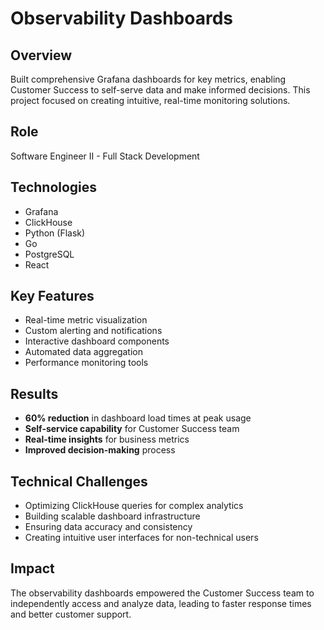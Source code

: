 # Observability Dashboards

## Overview

Built comprehensive Grafana dashboards for key metrics, enabling Customer Success to self-serve data and make informed decisions. This project focused on creating intuitive, real-time monitoring solutions.

## Role

Software Engineer II - Full Stack Development

## Technologies

- Grafana
- ClickHouse
- Python (Flask)
- Go
- PostgreSQL
- React

## Key Features

- Real-time metric visualization
- Custom alerting and notifications
- Interactive dashboard components
- Automated data aggregation
- Performance monitoring tools

## Results

- **60% reduction** in dashboard load times at peak usage
- **Self-service capability** for Customer Success team
- **Real-time insights** for business metrics
- **Improved decision-making** process

## Technical Challenges

- Optimizing ClickHouse queries for complex analytics
- Building scalable dashboard infrastructure
- Ensuring data accuracy and consistency
- Creating intuitive user interfaces for non-technical users

## Impact

The observability dashboards empowered the Customer Success team to independently access and analyze data, leading to faster response times and better customer support.
